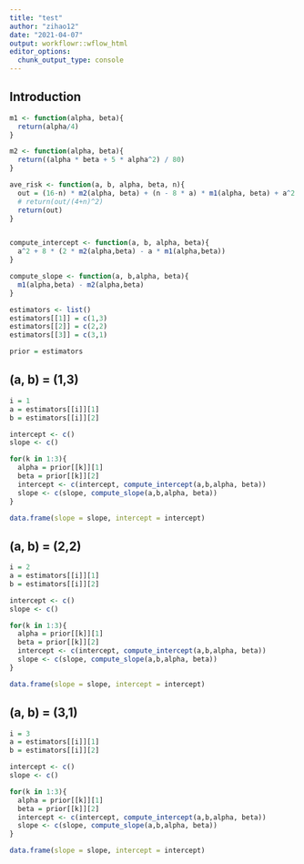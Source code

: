```yaml
---
title: "test"
author: "zihao12"
date: "2021-04-07"
output: workflowr::wflow_html
editor_options:
  chunk_output_type: console
---
```


## Introduction



```r
m1 <- function(alpha, beta){
  return(alpha/4)
}

m2 <- function(alpha, beta){
  return((alpha * beta + 5 * alpha^2) / 80)
}

ave_risk <- function(a, b, alpha, beta, n){
  out = (16-n) * m2(alpha, beta) + (n - 8 * a) * m1(alpha, beta) + a^2
  # return(out/(4+n)^2)
  return(out)
}


compute_intercept <- function(a, b, alpha, beta){
  a^2 + 8 * (2 * m2(alpha,beta) - a * m1(alpha,beta))
}

compute_slope <- function(a, b,alpha, beta){
  m1(alpha,beta) - m2(alpha,beta)
}
```



```r
estimators <- list()
estimators[[1]] = c(1,3)
estimators[[2]] = c(2,2)
estimators[[3]] = c(3,1)

prior = estimators
```


## (a, b) = (1,3)
```r
i = 1 
a = estimators[[i]][1]
b = estimators[[i]][2]

intercept <- c()
slope <- c()

for(k in 1:3){
  alpha = prior[[k]][1]
  beta = prior[[k]][2]
  intercept <- c(intercept, compute_intercept(a,b,alpha, beta))
  slope <- c(slope, compute_slope(a,b,alpha, beta))
}

data.frame(slope = slope, intercept = intercept)
```


## (a, b) = (2,2)
```r
i = 2
a = estimators[[i]][1]
b = estimators[[i]][2]

intercept <- c()
slope <- c()

for(k in 1:3){
  alpha = prior[[k]][1]
  beta = prior[[k]][2]
  intercept <- c(intercept, compute_intercept(a,b,alpha, beta))
  slope <- c(slope, compute_slope(a,b,alpha, beta))
}

data.frame(slope = slope, intercept = intercept)
```


## (a, b) = (3,1)
```r
i = 3
a = estimators[[i]][1]
b = estimators[[i]][2]

intercept <- c()
slope <- c()

for(k in 1:3){
  alpha = prior[[k]][1]
  beta = prior[[k]][2]
  intercept <- c(intercept, compute_intercept(a,b,alpha, beta))
  slope <- c(slope, compute_slope(a,b,alpha, beta))
}

data.frame(slope = slope, intercept = intercept)
```



